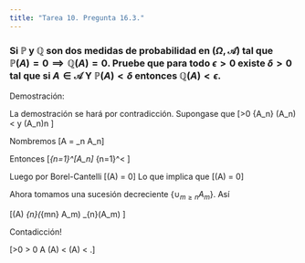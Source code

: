 ```yaml
---
title: "Tarea 10. Pregunta 16.3."
---
```


### Si $\mathbb{P}$ y  $\mathbb{Q}$ son dos medidas de probabilidad en $(\Omega, \mathscr{A})$ tal que $\mathbb{P}(A) = 0 \implies \mathbb{Q}(A) = 0$. Pruebe que para todo $\epsilon >0$ existe $\delta > 0$ tal que si $A \in \mathscr{A}$ Y $\mathbb{P}(A) < \delta$ entonces $\mathbb{Q}(A) < \epsilon$.

Demostración:

La demostración se hará por contradicción.
Supongase que 
\[\exists \epsilon>0 \quad \{A_n\}\in \mathscr{A} \mbox{ tal que } \mathbb{P}(A_n) < \frac{1}{n^2} y  \mathbb{Q}(A_n)\geq \epsilon \quad \forall n \in \mathbb{N}\]

Nombremos \[A = \lim \sup_n A_n\]

Entonces
\[\sum_{n=1}^\infty \mathbb{P}[A_n] \leq \sum_{n=1}^\infty \frac{1}{n^2}< \infty\]

Luego por Borel-Cantelli
\[\mathbb{P}(A) = 0\]
Lo que implica que
\[\mathbb{Q}(A) = 0\]

Ahora tomamos una sucesión decreciente $\{\cup_{m\geq n} A_m\}$. Así

\[\mathbb{Q}(A) \geq \lim_{n\to \infty}\mathbb{Q}(\cup_{m\geq n} A_m) \leq \lim_{n\to \infty}\mathbb{Q}(A_m) \geq \epsilon\]

Contadicción!

\[\therefore \quad\forall \epsilon >0 \quad \exists \delta > 0 \quad \mbox{tal que si} \quad A \in \mathscr{A}\quad \mathbb{P}(A) < \delta \implies \mathbb{Q}(A) < \epsilon.\]

